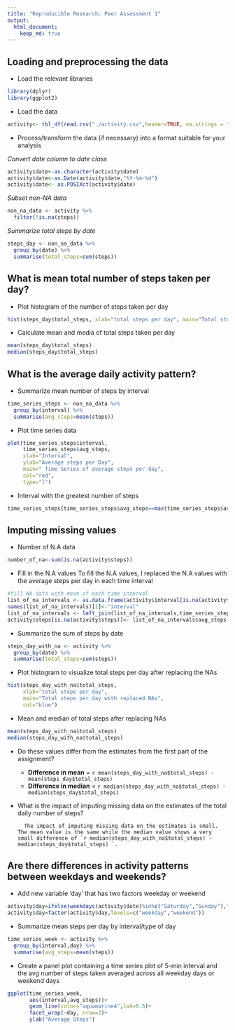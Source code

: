 ```yaml
---
title: "Reproducible Research: Peer Assessment 1"
output: 
  html_document:
    keep_md: true
---
```



## Loading and preprocessing the data
* Load the relevant libraries
```r
library(dplyr)
library(ggplot2)
```
* Load the data
```r
activity<- tbl_df(read.csv("./activity.csv",header=TRUE, na.strings = "NA"))
```
* Process/transform the data (if necessary) into a format suitable for your analysis

_Convert date column to date class_
```r
activity$date<-as.character(activity$date)
activity$date<-as.Date(activity$date,"%Y-%m-%d")
activity$date<- as.POSIXct(activity$date)
```
_Subset non-NA data_
```r
non_na_data <- activity %>%
  filter(!is.na(steps))
```
_Summarize total steps by date_
```r
steps_day <- non_na_data %>%
  group_by(date) %>%
  summarise(total_steps=sum(steps))
```


## What is mean total number of steps taken per day?

* Plot histogram of the number of steps taken per day
```r
hist(steps_day$total_steps, xlab="total steps per day", main="Total steps per day",col="blue")
```


* Calculate mean and media of total steps taken per day
```r
mean(steps_day$total_steps)
median(steps_day$total_steps)
```

## What is the average daily activity pattern?
* Summarize mean number of steps by interval 
```r
time_series_steps <- non_na_data %>%
  group_by(interval) %>%
  summarise(avg_steps=mean(steps))
```
* Plot time series data
```r
plot(time_series_steps$interval,
     time_series_steps$avg_steps,
     xlab="Interval",
     ylab="Average steps per Day",
     main=" Time Series of average steps per day",
     col="red",
     type="l")
```


* Interval with the greatest number of steps
```r
time_series_steps[time_series_steps$avg_steps==max(time_series_steps$avg_steps),]$interval
```


## Imputing missing values
* Number of N.A data
```r
number_of_na<-sum(is.na(activity$steps))
```
* Fill in the N.A values
To fill the N.A values, I replaced the N.A values with the average steps per day in each time interval
```r
#fill NA data with mean of each time interval
list_of_na_intervals <- as.data.frame(activity$interval[is.na(activity$steps)])
names(list_of_na_intervals)[1]<-"interval"
list_of_na_intervals <- left_join(list_of_na_intervals,time_series_steps,by="interval")
activity$steps[is.na(activity$steps)]<- list_of_na_intervals$avg_steps
```
* Summarize the sum of steps by date
```r
steps_day_with_na <- activity %>%
  group_by(date) %>%
  summarise(total_steps=sum(steps))
```
* Plot histogram to visualize total steps per day after replacing the NAs
```r
hist(steps_day_with_na$total_steps,
     xlab="total steps per day",
     main="Total steps per day with replaced NAs",
     col="blue")
```


* Mean and median of total steps after replacing NAs
```r
mean(steps_day_with_na$total_steps)
median(steps_day_with_na$total_steps)
```
* Do these values differ from the estimates from the first part of the assignment?
    * **Difference in mean** = `r mean(steps_day_with_na$total_steps) - mean(steps_day$total_steps) `
    * **Difference in median** = `r median(steps_day_with_na$total_steps) - median(steps_day$total_steps) `

* What is the impact of imputing missing data on the estimates of the total daily number of steps?

        The impact of imputing missing data on the estimates is small. The mean value is the same while the median value shows a very small difference of `r median(steps_day_with_na$total_steps) - median(steps_day$total_steps) `.

## Are there differences in activity patterns between weekdays and weekends?
* Add new variable 'day' that has two factors weekday or weekend
```r
activity$day=ifelse(weekdays(activity$date)%in%c("Saturday","Sunday"),"weekend","weekday")
activity$day=factor(activity$day,levels=c("weekday","weekend"))
```
* Summarize mean steps per day by interval/type of day
```r
time_series_week <- activity %>%
  group_by(interval,day) %>%
  summarise(avg_steps=mean(steps))
```
* Create a panel plot containing a time series plot of 5-min interval and the avg number of steps taken averaged across all weekday days or weekend days 
```r
ggplot(time_series_week,
       aes(interval,avg_steps))+
       geom_line(color="aquamarine4",lwd=0.5)+
       facet_wrap(~day, nrow=2)+
       ylab("Average Steps")
```
